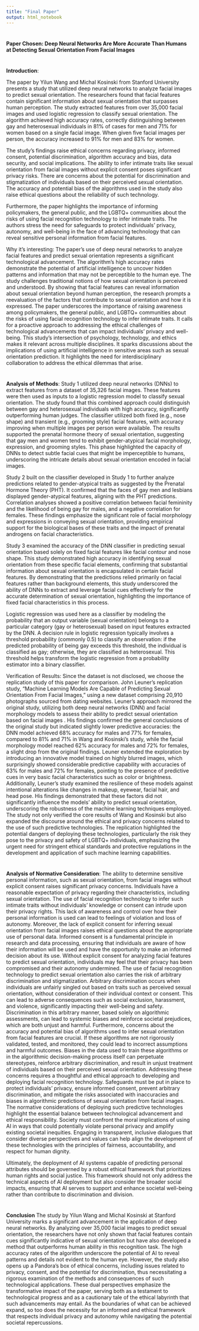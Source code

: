 ---
title: "Final Paper"
output: html_notebook
---
#
**Paper Chosen: Deep Neural Networks Are More Accurate Than Humans at Detecting Sexual Orientation From Facial Images**

#
**Introduction**:

The paper by Yilun Wang and Michal Kosinski from Stanford University presents a study that utilized deep neural networks to analyze facial images to predict sexual orientation. The researchers found that facial features contain significant information about sexual orientation that surpasses human perception. The study extracted features from over 35,000 facial images and used logistic regression to classify sexual orientation. The algorithm achieved high accuracy rates, correctly distinguishing between gay and heterosexual individuals in 81% of cases for men and 71% for women based on a single facial image. When given five facial images per person, the accuracy increased to 91% for men and 83% for women.

The study's findings raise ethical concerns regarding privacy, informed consent, potential discrimination, algorithm accuracy and bias, data security, and social implications. The ability to infer intimate traits like sexual orientation from facial images without explicit consent poses significant privacy risks. There are concerns about the potential for discrimination and stigmatization of individuals based on their perceived sexual orientation. The accuracy and potential bias of the algorithms used in the study also raise ethical questions about the reliability of such technology.

Furthermore, the paper highlights the importance of informing policymakers, the general public, and the LGBTQ+ communities about the risks of using facial recognition technology to infer intimate traits. The authors stress the need for safeguards to protect individuals' privacy, autonomy, and well-being in the face of advancing technology that can reveal sensitive personal information from facial features.

Why it’s interesting:
The paper's use of deep neural networks to analyze facial features and predict sexual orientation represents a significant technological advancement. The algorithm's high accuracy rates demonstrate the potential of artificial intelligence to uncover hidden patterns and information that may not be perceptible to the human eye. The study challenges traditional notions of how sexual orientation is perceived and understood. By showing that facial features can reveal information about sexual orientation beyond human perception, the research prompts a reevaluation of the factors that contribute to sexual orientation and how it is expressed.
The paper underscores the importance of raising awareness among policymakers, the general public, and LGBTQ+ communities about the risks of using facial recognition technology to infer intimate traits. It calls for a proactive approach to addressing the ethical challenges of technological advancements that can impact individuals' privacy and well-being.
This study's intersection of psychology, technology, and ethics makes it relevant across multiple disciplines. It sparks discussions about the implications of using artificial intelligence in sensitive areas such as sexual orientation prediction. It highlights the need for interdisciplinary collaboration to address the ethical dilemmas that arise.

#
**Analysis of Methods**:
Study 1 utilized deep neural networks (DNNs) to extract features from a dataset of 35,326 facial images. These features were then used as inputs to a logistic regression model to classify sexual orientation. The study found that this combined approach could distinguish between gay and heterosexual individuals with high accuracy, significantly outperforming human judges. The classifier utilized both fixed (e.g., nose shape) and transient (e.g., grooming style) facial features, with accuracy improving when multiple images per person were available. The results supported the prenatal hormone theory of sexual orientation, suggesting that gay men and women tend to exhibit gender-atypical facial morphology, expression, and grooming styles. This phase highlighted the capacity of DNNs to detect subtle facial cues that might be imperceptible to humans, underscoring the intricate details about sexual orientation encoded in facial images.

Study 2 built on the classifier developed in Study 1 to further analyze predictions related to gender-atypical traits as suggested by the Prenatal Hormone Theory (PHT). It confirmed that the faces of gay men and lesbians displayed gender-atypical features, aligning with the PHT predictions. Correlation analyses showed a positive correlation between facial femininity and the likelihood of being gay for males, and a negative correlation for females. These findings emphasize the significant role of facial morphology and expressions in conveying sexual orientation, providing empirical support for the biological bases of these traits and the impact of prenatal androgens on facial characteristics.

Study 3 examined the accuracy of the DNN classifier in predicting sexual orientation based solely on fixed facial features like facial contour and nose shape. This study demonstrated high accuracy in identifying sexual orientation from these specific facial elements, confirming that substantial information about sexual orientation is encapsulated in certain facial features. By demonstrating that the predictions relied primarily on facial features rather than background elements, this study underscored the ability of DNNs to extract and leverage facial cues effectively for the accurate determination of sexual orientation, highlighting the importance of fixed facial characteristics in this process.

Logistic regression was used here as a classifier by modeling the probability that an output variable (sexual orientation) belongs to a particular category (gay or heterosexual) based on input features extracted by the DNN. A decision rule in logistic regression typically involves a threshold probability (commonly 0.5) to classify an observation: if the predicted probability of being gay exceeds this threshold, the individual is classified as gay; otherwise, they are classified as heterosexual. This threshold helps transform the logistic regression from a probability estimator into a binary classifier.

Verification of Results:
Since the dataset is not disclosed, we choose the replication study of this paper for comparison. John Leuner’s replication study, "Machine Learning Models Are Capable of Predicting Sexual Orientation From Facial Images," using a new dataset comprising 20,910 photographs sourced from dating websites. Leuner’s approach mirrored the original study, utilizing both deep neural networks (DNN) and facial morphology models to assess their ability to predict sexual orientation based on facial images . His findings confirmed the general conclusions of the original study but indicated slightly lower predictive accuracies: the DNN model achieved 68% accuracy for males and 77% for females, compared to 81% and 71% in Wang and Kosinski’s study, while the facial morphology model reached 62% accuracy for males and 72% for females, a slight drop from the original findings.
Leuner extended the exploration by introducing an innovative model trained on highly blurred images, which surprisingly showed considerable predictive capability with accuracies of 63% for males and 72% for females, pointing to the presence of predictive cues in very basic facial characteristics such as color or brightness. Additionally, Leuner’s study examined the resilience of these models against intentional alterations like changes in makeup, eyewear, facial hair, and head pose. His findings demonstrated that these factors did not significantly influence the models' ability to predict sexual orientation, underscoring the robustness of the machine learning techniques employed.
The study not only verified the core results of Wang and Kosinski but also expanded the discourse around the ethical and privacy concerns related to the use of such predictive technologies. The replication highlighted the potential dangers of deploying these technologies, particularly the risk they pose to the privacy and safety of LGBTQ+ individuals, emphasizing the urgent need for stringent ethical standards and protective regulations in the development and application of such machine learning capabilities.

#
**Analysis of Normative Consideration**:
The ability to determine sensitive personal information, such as sexual orientation, from facial images without explicit consent raises significant privacy concerns. Individuals have a reasonable expectation of privacy regarding their characteristics, including sexual orientation. The use of facial recognition technology to infer such intimate traits without individuals' knowledge or consent can intrude upon their privacy rights. This lack of awareness and control over how their personal information is used can lead to feelings of violation and loss of autonomy.
Moreover, the lack of explicit consent for inferring sexual orientation from facial images raises ethical questions about the appropriate use of personal data. Informed consent is a fundamental principle in research and data processing, ensuring that individuals are aware of how their information will be used and have the opportunity to make an informed decision about its use. Without explicit consent for analyzing facial features to predict sexual orientation, individuals may feel that their privacy has been compromised and their autonomy undermined.
The use of facial recognition technology to predict sexual orientation also carries the risk of arbitrary discrimination and stigmatization. Arbitrary discrimination occurs when individuals are unfairly singled out based on traits such as perceived sexual orientation, without consideration of their individual context or consent. This can lead to adverse consequences such as social exclusion, harassment, and violence, significantly impacting their well-being and safety. Discrimination in this arbitrary manner, based solely on algorithmic assessments, can lead to systemic biases and reinforce societal prejudices, which are both unjust and harmful.
Furthermore, concerns about the accuracy and potential bias of algorithms used to infer sexual orientation from facial features are crucial. If these algorithms are not rigorously validated, tested, and monitored, they could lead to incorrect assumptions and harmful outcomes. Biases in the data used to train these algorithms or in the algorithmic decision-making process itself can perpetuate stereotypes, reinforce arbitrary discrimination, and result in unjust treatment of individuals based on their perceived sexual orientation.
Addressing these concerns requires a thoughtful and ethical approach to developing and deploying facial recognition technology. Safeguards must be put in place to protect individuals' privacy, ensure informed consent, prevent arbitrary discrimination, and mitigate the risks associated with inaccuracies and biases in algorithmic predictions of sexual orientation from facial images.
The normative considerations of deploying such predictive technologies highlight the essential balance between technological advancement and ethical responsibility. Society must confront the moral implications of using AI in ways that could potentially violate personal privacy and amplify existing societal inequities. Engaging in transparent, inclusive dialogues that consider diverse perspectives and values can help align the development of these technologies with the principles of fairness, accountability, and respect for human dignity.

Ultimately, the deployment of AI systems capable of predicting personal attributes should be governed by a robust ethical framework that prioritizes human rights and social justice. This framework should not only address the technical aspects of AI deployment but also consider the broader social impacts, ensuring that AI serves to support and enhance societal well-being rather than contribute to discrimination and division.

#
**Conclusion**
The study by Yilun Wang and Michal Kosinski at Stanford University marks a significant advancement in the application of deep neural networks. By analyzing over 35,000 facial images to predict sexual orientation, the researchers have not only shown that facial features contain cues significantly indicative of sexual orientation but have also developed a method that outperforms human ability in this recognition task. The high accuracy rates of the algorithm underscore the potential of AI to reveal patterns and details not evident to the human eye. However, the study also opens up a Pandora’s box of ethical concerns, including issues related to privacy, consent, and the potential for discrimination, thus necessitating a rigorous examination of the methods and consequences of such technological applications.
These dual perspectives emphasize the transformative impact of the paper, serving both as a testament to technological progress and as a cautionary tale of the ethical labyrinth that such advancements may entail. As the boundaries of what can be achieved expand, so too does the necessity for an informed and ethical framework that respects individual privacy and autonomy while navigating the potential societal repercussions.

